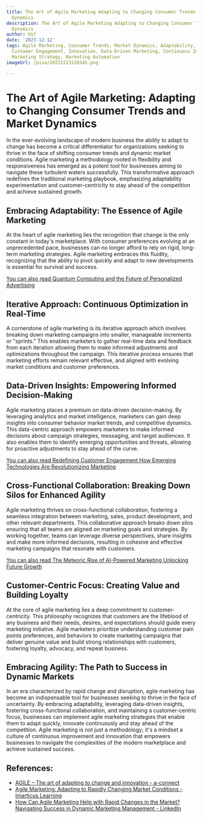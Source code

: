 ```yaml
---
title: The Art of Agile Marketing Adapting to Changing Consumer Trends and Market
  Dynamics
description: The Art of Agile Marketing Adapting to Changing Consumer Trends and Market
  Dynamics
author: Usf
date: '2023-12-12'
tags: Agile Marketing, Consumer Trends, Market Dynamics, Adaptability, Digital Transformation,
  Customer Engagement, Innovation, Data-Driven Marketing, Continuous Improvement,
  Marketing Strategy, Marketing Automation
imageUrl: /pixa/20231223120345.png

---
```

# The Art of Agile  Marketing: Adapting to Changing Consumer Trends and  Market Dynamics

In the  ever-evolving landscape of modern  business the ability to adapt to change has become a critical differentiator for  organizations seeking to thrive in  the face of shifting consumer trends  and dynamic market  conditions. Agile marketing a methodology rooted in flexibility and responsiveness has emerged as a potent tool for businesses aiming to navigate  these turbulent waters  successfully. This transformative approach redefines the  traditional marketing playbook,  emphasizing  adaptability  experimentation and customer-centricity to stay ahead of  the competition  and achieve sustained growth.

## Embracing Adaptability: The Essence of Agile Marketing

At the heart of agile marketing lies  the recognition that change is the only constant in today's marketplace. With consumer preferences evolving at  an unprecedented  pace, businesses can no longer afford  to rely on rigid, long-term marketing strategies. Agile marketing embraces this fluidity, recognizing that the ability  to pivot quickly and adapt to  new developments is essential for survival and success.

[You can also read Quantum  Computing  and the Future of Personalized Advertising](Quantum%20Computing%20and%20the%20Future%20of%20Personalized%20Advertising)


##  Iterative Approach: Continuous Optimization in Real-Time

A cornerstone of agile marketing is its iterative  approach which involves breaking down marketing campaigns  into smaller, manageable increments or "sprints." This enables marketers to gather real-time data and feedback from each iteration allowing them to make informed adjustments and  optimizations throughout the campaign. This iterative process ensures that marketing  efforts remain relevant effective, and  aligned with evolving market conditions and customer preferences.

## Data-Driven Insights: Empowering Informed Decision-Making

Agile marketing places a premium on data-driven decision-making. By leveraging analytics and market intelligence, marketers can gain  deep insights into consumer behavior market trends, and competitive dynamics. This data-centric approach empowers marketers to make informed decisions about campaign strategies, messaging, and target audiences. It  also enables them to identify emerging opportunities and threats, allowing for proactive  adjustments to  stay ahead of the curve.

[You can also  read Redefining Customer Engagement How Emerging Technologies Are Revolutionizing  Marketing](Redefining%20Customer%20Engagement%20How%20Emerging%20Technologies%20Are%20Revolutionizing%20Marketing)


## Cross-Functional Collaboration: Breaking Down Silos for Enhanced Agility

Agile marketing thrives on cross-functional collaboration, fostering a seamless integration between  marketing, sales,  product development, and other relevant departments. This collaborative approach breaks down  silos ensuring that all teams are aligned on marketing goals and strategies. By working together, teams can leverage diverse perspectives, share insights and make more informed decisions, resulting in cohesive and effective marketing campaigns that resonate with customers.

[You can also read The Meteoric Rise of AI-Powered Marketing Unlocking  Future Growth](The%20Meteoric%20Rise%20of%20AI-Powered%20Marketing%20Unlocking%20Future%20Growth)


## Customer-Centric Focus: Creating Value and Building Loyalty

At the core of agile marketing lies a deep commitment to  customer-centricity. This philosophy recognizes that customers are the lifeblood of any business and their  needs, desires, and  expectations should guide every marketing initiative. Agile marketers prioritize understanding customer pain points preferences,  and behaviors to create marketing campaigns that deliver genuine value and build strong  relationships with customers, fostering loyalty, advocacy, and repeat business.

##  Embracing Agility: The Path to Success in Dynamic Markets

In an era characterized by  rapid change and disruption, agile marketing has  become  an indispensable tool for businesses seeking  to thrive in the face of uncertainty. By embracing adaptability, leveraging data-driven insights, fostering cross-functional collaboration, and  maintaining a customer-centric focus,  businesses can implement agile marketing strategies that  enable them to adapt quickly, innovate  continuously and stay ahead of the competition. Agile marketing is not just a methodology;  it's a  mindset a culture of continuous improvement and innovation that empowers businesses to navigate the complexities of the modern marketplace and achieve sustained success.

## References:
- [AGILE – The art of adapting to change and innovation - a-connect](https://a-connect.com/knowledge/agile-the-art-of-adapting-to-change-and-innovation/)
- [Agile Marketing: Adapting to Rapidly Changing Market Conditions - Imarticus Learning](https://imarticus.org/blog/agile-marketing-adapting-to-rapidly-changing-market-conditions/)
- [How Can Agile Marketing Help with Rapid Changes in the Market? Navigating Success in Dynamic Marketing Management - LinkedIn](https://www.linkedin.com/pulse/how-can-agile-marketing-help-rapid-changes-market-navigating-lopez?trk=article-ssr-frontend-pulse_more-articles_related-content-card)
